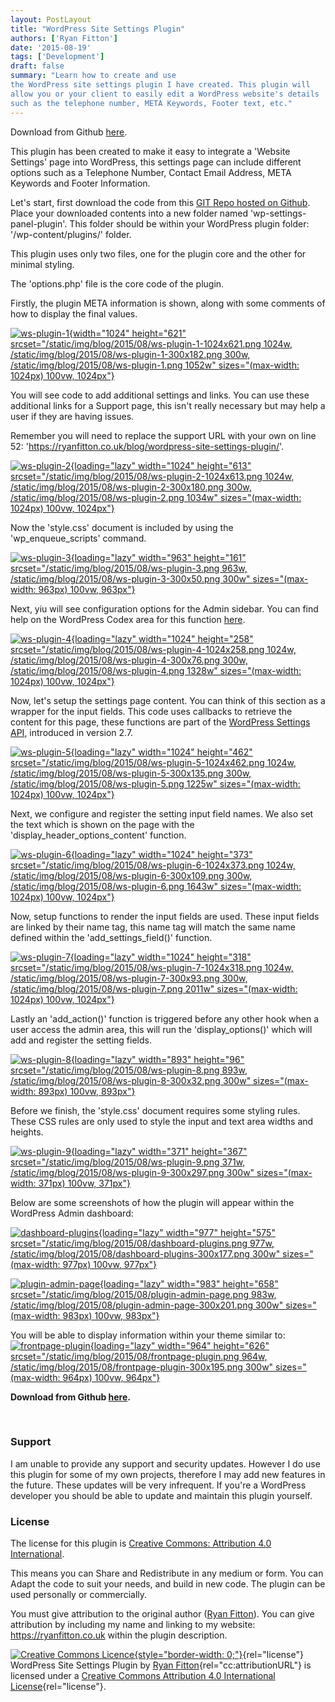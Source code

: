 ```yaml
---
layout: PostLayout
title: "WordPress Site Settings Plugin"
authors: ['Ryan Fitton']
date: '2015-08-19'
tags: ['Development']
draft: false
summary: "Learn how to create and use
the WordPress site settings plugin I have created. This plugin will
allow you or your client to easily edit a WordPress website's details
such as the telephone number, META Keywords, Footer text, etc."
---
```


Download from Github [here](https://github.com/ryanfitton/wp-settings-panel-plugin).

This plugin has been created to make it easy to integrate a 'Website Settings' page into WordPress, this settings page can include different options such as a Telephone Number, Contact Email Address, META Keywords and Footer Information.

Let's start, first download the code from this [GIT Repo hosted on Github](https://github.com/ryanfitton/wp-settings-panel-plugin). Place your downloaded contents into a new folder named 'wp-settings-panel-plugin'. This folder should be within your WordPress plugin folder: '/wp-content/plugins/' folder.

This plugin uses only two files, one for the plugin core and the other for minimal styling.

The 'options.php' file is the core code of the plugin.

Firstly, the plugin META information is shown, along with some comments of how to display the final values.

[![ws-plugin-1](/static/img/blog/2015/08/ws-plugin-1-1024x621.png){width="1024" height="621" srcset="/static/img/blog/2015/08/ws-plugin-1-1024x621.png 1024w, /static/img/blog/2015/08/ws-plugin-1-300x182.png 300w, /static/img/blog/2015/08/ws-plugin-1.png 1052w" sizes="(max-width: 1024px) 100vw, 1024px"}](/static/img/blog/2015/08/ws-plugin-1.png)

You will see code to add additional settings and links. You can use these additional links for a Support page, this isn't really necessary but may help a user if they are having issues.

Remember you will need to replace the support URL with your own on line 52: 'https://ryanfitton.co.uk/blog/wordpress-site-settings-plugin/'.

[![ws-plugin-2](/static/img/blog/2015/08/ws-plugin-2-1024x613.png){loading="lazy" width="1024" height="613" srcset="/static/img/blog/2015/08/ws-plugin-2-1024x613.png 1024w, /static/img/blog/2015/08/ws-plugin-2-300x180.png 300w, /static/img/blog/2015/08/ws-plugin-2.png 1034w" sizes="(max-width: 1024px) 100vw, 1024px"}](/static/img/blog/2015/08/ws-plugin-2.png)

Now the 'style.css' document is included by using the 'wp_enqueue_scripts' command.

[![ws-plugin-3](/static/img/blog/2015/08/ws-plugin-3.png){loading="lazy" width="963" height="161" srcset="/static/img/blog/2015/08/ws-plugin-3.png 963w, /static/img/blog/2015/08/ws-plugin-3-300x50.png 300w" sizes="(max-width: 963px) 100vw, 963px"}](/static/img/blog/2015/08/ws-plugin-3.png)

Next, yiu will see configuration options for the Admin sidebar. You can find help on the WordPress Codex area for this function [here](https://codex.wordpress.org/Function_Reference/add_menu_page).

[![ws-plugin-4](/static/img/blog/2015/08/ws-plugin-4-1024x258.png){loading="lazy" width="1024" height="258" srcset="/static/img/blog/2015/08/ws-plugin-4-1024x258.png 1024w, /static/img/blog/2015/08/ws-plugin-4-300x76.png 300w, /static/img/blog/2015/08/ws-plugin-4.png 1328w" sizes="(max-width: 1024px) 100vw, 1024px"}](/static/img/blog/2015/08/ws-plugin-4.png)

Now, let's setup the settings page content. You can think of this section as a wrapper for the input fields. This code uses callbacks to retrieve the content for this page, these functions are part of the [WordPress Settings API](https://codex.wordpress.org/Settings_API), introduced in version 2.7.

[![ws-plugin-5](/static/img/blog/2015/08/ws-plugin-5-1024x462.png){loading="lazy" width="1024" height="462" srcset="/static/img/blog/2015/08/ws-plugin-5-1024x462.png 1024w, /static/img/blog/2015/08/ws-plugin-5-300x135.png 300w, /static/img/blog/2015/08/ws-plugin-5.png 1225w" sizes="(max-width: 1024px) 100vw, 1024px"}](/static/img/blog/2015/08/ws-plugin-5.png)

Next, we configure and register the setting input field names. We also set the text which is shown on the page with the 'display_header_options_content' function.

[![ws-plugin-6](/static/img/blog/2015/08/ws-plugin-6-1024x373.png){loading="lazy" width="1024" height="373" srcset="/static/img/blog/2015/08/ws-plugin-6-1024x373.png 1024w, /static/img/blog/2015/08/ws-plugin-6-300x109.png 300w, /static/img/blog/2015/08/ws-plugin-6.png 1643w" sizes="(max-width: 1024px) 100vw, 1024px"}](/static/img/blog/2015/08/ws-plugin-6.png)

Now, setup functions to render the input fields are used. These input fields are linked by their name tag, this name tag will match the same name defined within the 'add_settings_field()' function.

[![ws-plugin-7](/static/img/blog/2015/08/ws-plugin-7-1024x318.png){loading="lazy" width="1024" height="318" srcset="/static/img/blog/2015/08/ws-plugin-7-1024x318.png 1024w, /static/img/blog/2015/08/ws-plugin-7-300x93.png 300w, /static/img/blog/2015/08/ws-plugin-7.png 2011w" sizes="(max-width: 1024px) 100vw, 1024px"}](/static/img/blog/2015/08/ws-plugin-7.png)

Lastly an 'add_action()' function is triggered before any other hook when a user access the admin area, this will run the 'display_options()' which will add and register the setting fields.

[![ws-plugin-8](/static/img/blog/2015/08/ws-plugin-8.png){loading="lazy" width="893" height="96" srcset="/static/img/blog/2015/08/ws-plugin-8.png 893w, /static/img/blog/2015/08/ws-plugin-8-300x32.png 300w" sizes="(max-width: 893px) 100vw, 893px"}](/static/img/blog/2015/08/ws-plugin-8.png)

Before we finish, the 'style.css' document requires some styling rules. These CSS rules are only used to style the input and text area widths and heights.

[![ws-plugin-9](/static/img/blog/2015/08/ws-plugin-9.png){loading="lazy" width="371" height="367" srcset="/static/img/blog/2015/08/ws-plugin-9.png 371w, /static/img/blog/2015/08/ws-plugin-9-300x297.png 300w" sizes="(max-width: 371px) 100vw, 371px"}](/static/img/blog/2015/08/ws-plugin-9.png)

Below are some screenshots of how the plugin will appear within the WordPress Admin dashboard:

[![dashboard-plugins](/static/img/blog/2015/08/dashboard-plugins.png){loading="lazy" width="977" height="575" srcset="/static/img/blog/2015/08/dashboard-plugins.png 977w, /static/img/blog/2015/08/dashboard-plugins-300x177.png 300w" sizes="(max-width: 977px) 100vw, 977px"}](/static/img/blog/2015/08/dashboard-plugins.png)

[![plugin-admin-page](/static/img/blog/2015/08/plugin-admin-page.png){loading="lazy" width="983" height="658" srcset="/static/img/blog/2015/08/plugin-admin-page.png 983w, /static/img/blog/2015/08/plugin-admin-page-300x201.png 300w" sizes="(max-width: 983px) 100vw, 983px"}](/static/img/blog/2015/08/plugin-admin-page.png)

You will be able to display information within your theme similar to:[![frontpage-plugin](/static/img/blog/2015/08/frontpage-plugin.png){loading="lazy" width="964" height="626" srcset="/static/img/blog/2015/08/frontpage-plugin.png 964w, /static/img/blog/2015/08/frontpage-plugin-300x195.png 300w" sizes="(max-width: 964px) 100vw, 964px"}\
](/static/img/blog/2015/08/frontpage-plugin.png)

**Download from Github [here](https://github.com/ryanfitton/wp-settings-panel-plugin).**

 

### Support

I am unable to provide any support and security updates. However I do use this plugin for some of my own projects, therefore I may add new features in the future. These updates will be very infrequent. If you're a WordPress developer you should be able to update and maintain this plugin yourself.

### License

The license for this plugin is [Creative Commons: Attribution 4.0 International](https://creativecommons.org/licenses/by/4.0/).

This means you can Share and Redistribute in any medium or form. You can Adapt the code to suit your needs, and build in new code. The plugin can be used personally or commercially.

You must give attribution to the original author ([Ryan Fitton](https://ryanfitton.co.uk)). You can give attribution by including my name and linking to my website: <https://ryanfitton.co.uk> within the plugin description.

[![Creative Commons Licence](https://i.creativecommons.org/l/by/4.0/88x31.png){style="border-width: 0;"}](http://creativecommons.org/licenses/by/4.0/){rel="license"}\
WordPress Site Settings Plugin by [Ryan Fitton](https://ryanfitton.co.uk/blog/wordpress-site-settings-plugin/){rel="cc:attributionURL"} is licensed under a [Creative Commons Attribution 4.0 International License](http://creativecommons.org/licenses/by/4.0/){rel="license"}.
